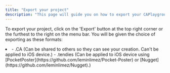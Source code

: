```yaml
---
title: "Export your project"
description: "This page will guide you on how to export your CAPlayground wallpaper."
---
```


To export your project, click on the 'Export' button at the top right corner or the furthest to the right on the menu bar. You will be given the choice of exporting as these formats:
<li>
  - .CA (Can be shared to others so they can see your creation. Can't be applied to iOS device.)
  - .tendies (Can be applied to iOS device using [PocketPoster](https://github.com/leminlimez/Pocket-Poster) or [Nugget](https://github.com/leminlimez/Nugget).)
</li>